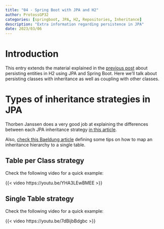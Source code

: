 ```yaml
---
title: "04 - Spring Boot with JPA and H2"
author: ProtossGP32
categories: [springboot, JPA, H2, Repositories, Inheritance]
description: "Extra information regarding persistence in JPA"
date: 2023/03/06
---
```

# Introduction
This entry extends the material explained in the [previous post](02-create-full-spring-boot-with-H2-and-thymeleaf.qmd) about persisting entities in H2 using JPA and Spring Boot. Here we'll talk about persisting classes with inheritance as well as coupling with other classes.

# Types of inheritance strategies in JPA
Thorben Janssen does a very good job at explaining the differences between each JPA inheritance strategy [in this article](https://thorben-janssen.com/complete-guide-inheritance-strategies-jpa-hibernate/).

Also, [check this Baeldung article](https://www.baeldung.com/hibernate-tips-how-to-map-an-inheritance-hierarchy-to-one-table) defining some tips on how to map an inheritance hierarchy to a single table.

## Table per Class strategy
Check the following video for a quick example:

{{< video https://youtu.be/YHA3LEwBMEE >}}

## Single Table strategy
Check the following video for a quick example:

{{< video https://youtu.be/7dBijbBdgbc >}}